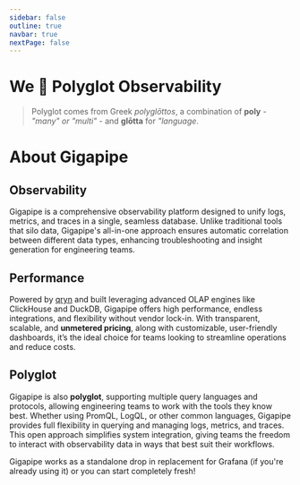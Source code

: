 ```yaml
---
sidebar: false
outline: true
navbar: true
nextPage: false
---
```



# We 💜 Polyglot Observability

> Polyglot comes from Greek _polyglōttos_, a combination of **poly** - _"many" or "multi"_ - and **glōtta** for _"language_.

# About Gigapipe

## Observability

Gigapipe is a comprehensive observability platform designed to unify logs, metrics, and traces in a single, seamless database. Unlike traditional tools that silo data, Gigapipe's all-in-one approach ensures automatic correlation between different data types, enhancing troubleshooting and insight generation for engineering teams.

## Performance

Powered by [qryn](https://qryn.metrico.in/#/) and built leveraging advanced OLAP engines like ClickHouse and DuckDB, Gigapipe offers high performance, endless integrations, and flexibility without vendor lock-in. With transparent, scalable, and **unmetered pricing**, along with customizable, user-friendly dashboards, it’s the ideal choice for teams looking to streamline operations and reduce costs.

## Polyglot

Gigapipe is also **polyglot**, supporting multiple query languages and protocols, allowing engineering teams to work with the tools they know best. Whether using PromQL, LogQL, or other common languages, Gigapipe provides full flexibility in querying and managing logs, metrics, and traces. This open approach simplifies system integration, giving teams the freedom to interact with observability data in ways that best suit their workflows.

Gigapipe works as a standalone drop in replacement for Grafana (if you're already using it) or you can start completely fresh!
